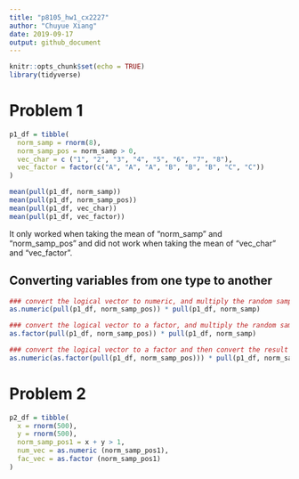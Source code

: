 ```yaml
---
title: "p8105_hw1_cx2227"
author: "Chuyue Xiang"
date: 2019-09-17
output: github_document
---
```


```r
knitr::opts_chunk$set(echo = TRUE)
library(tidyverse)
```

# Problem 1

```r
p1_df = tibble(
  norm_samp = rnorm(8),
  norm_samp_pos = norm_samp > 0,
  vec_char = c ("1", "2", "3", "4", "5", "6", "7", "8"),
  vec_factor = factor(c("A", "A", "A", "B", "B", "B", "C", "C"))
)

mean(pull(p1_df, norm_samp))
mean(pull(p1_df, norm_samp_pos))
mean(pull(p1_df, vec_char))
mean(pull(p1_df, vec_factor))

```
It only worked when taking the mean of "norm_samp" and "norm_samp_pos" and did not work when taking the mean of "vec_char" and "vec_factor".


## Converting variables from one type to another

```r

### convert the logical vector to numeric, and multiply the random sample by the result
as.numeric(pull(p1_df, norm_samp_pos)) * pull(p1_df, norm_samp)

### convert the logical vector to a factor, and multiply the random sample by the result
as.factor(pull(p1_df, norm_samp_pos)) * pull(p1_df, norm_samp)

### convert the logical vector to a factor and then convert the result to numeric, and multiply the random sample by the result
as.numeric(as.factor(pull(p1_df, norm_samp_pos))) * pull(p1_df, norm_samp)
```

# Problem 2 

```r
p2_df = tibble(
  x = rnorm(500),
  y = rnorm(500),
  norm_samp_pos1 = x + y > 1,
  num_vec = as.numeric (norm_samp_pos1),
  fac_vec = as.factor (norm_samp_pos1)
)
```








